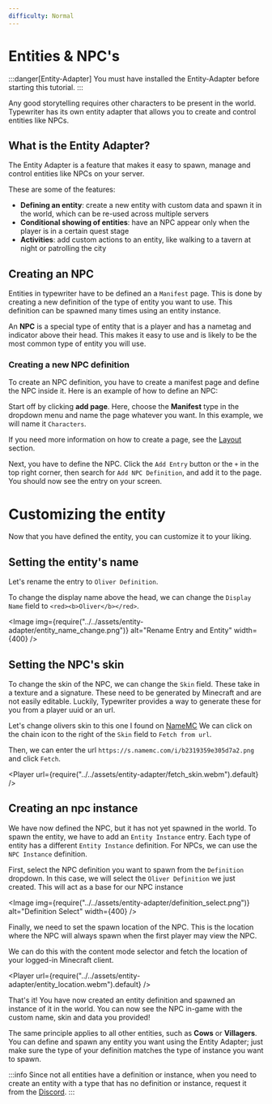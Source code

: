 ```yaml
---
difficulty: Normal
---
```



# Entities & NPC's
:::danger[Entity-Adapter]
You must have installed the Entity-Adapter before starting this tutorial.
:::


Any good storytelling requires other characters to be present in the world. 
Typewriter has its own entity adapter that allows you to create and control entities like NPCs.

## What is the Entity Adapter?
The Entity Adapter is a feature that makes it easy to spawn, manage and control entities like NPCs on your server.

These are some of the features:
- **Defining an entity**: create a new entity with custom data and spawn it in the world, which can be re-used across multiple servers
- **Conditional showing of entities**: have an NPC appear only when the player is in a certain quest stage
- **Activities**: add custom actions to an entity, like walking to a tavern at night or patrolling the city

## Creating an NPC
Entities in typewriter have to be defined an a `Manifest` page.
This is done by creating a new definition of the type of entity you want to use.
This definition can be spawned many times using an entity instance.

An **NPC** is a special type of entity that is a player and has a nametag and indicator above their head.
This makes it easy to use and is likely to be the most common type of entity you will use.

### Creating a new NPC definition
To create an NPC definition, you have to create a manifest page and define the NPC inside it. Here is an example of how to define an NPC:

Start off by clicking **add page**.
Here, choose the **Manifest** type in the dropdown menu and name the page whatever you want.
In this example, we will name it `Characters`.

If you need more information on how to create a page, see the [Layout](../../02-getting-started/02-layout.mdx) section.

Next, you have to define the NPC. Click the `Add Entry` button or the `+` in the top right corner,
then search for `Add NPC Definition`, and add it to the page. You should now see the entry on your screen.

<EntrySearch entryName='npc_definition'/>

# Customizing the entity
Now that you have defined the entity, you can customize it to your liking.

## Setting the entity's name
Let's rename the entry to `Oliver Definition`.

To change the display name above the head, we can change the `Display Name` field to `<red><b>Oliver</b></red>`.

<Image img={require("../../assets/entity-adapter/entity_name_change.png")} alt="Rename Entry and Entity" width={400} />

## Setting the NPC's skin

To change the skin of the NPC, we can change the `Skin` field.
These take in a texture and a signature.
These need to be generated by Minecraft and are not easily editable.
Luckily, Typewriter provides a way to generate these for you from a player uuid or an url.

Let's change olivers skin to this one I found on [NameMC](https://s.namemc.com/i/b2319359e305d7a2.png)
We can click on the chain icon to the right of the `Skin` field to `Fetch from url`.

Then, we can enter the url `https://s.namemc.com/i/b2319359e305d7a2.png` and click `Fetch`.

<Player url={require("../../assets/entity-adapter/fetch_skin.webm").default} />

## Creating an npc instance
We have now defined the NPC, but it has not yet spawned in the world. 
To spawn the entity, we have to add an `Entity Instance` entry.
Each type of entity has a different `Entity Instance` definition.
For NPCs, we can use the `NPC Instance` definition.

<EntrySearch entryName='npc_instance'/>

First, select the NPC definition you want to spawn from the `Definition` dropdown.
In this case, we will select the `Oliver Definition` we just created.
This will act as a base for our NPC instance

<Image img={require("../../assets/entity-adapter/definition_select.png")} alt="Definition Select" width={400} />

Finally, we need to set the spawn location of the NPC.
This is the location where the NPC will always spawn when the first player may view the NPC.

We can do this with the content mode selector and fetch the location of your logged-in Minecraft client.

<Player url={require("../../assets/entity-adapter/entity_location.webm").default} />


That's it!
You have now created an entity definition and spawned an instance of it in the world.
You can now see the NPC in-game with the custom name, skin and data you provided!

The same principle applies to all other entities, such as **Cows** or **Villagers**.
You can define and spawn any entity you want using the Entity Adapter; just make sure the type of your definition matches the type of instance you want to spawn.

:::info
Since not all entities have a definition or instance, when you need to create an entity with a type that has no definition or instance, request it from the [Discord](https://discord.gg/HtbKyuDDBw).
:::